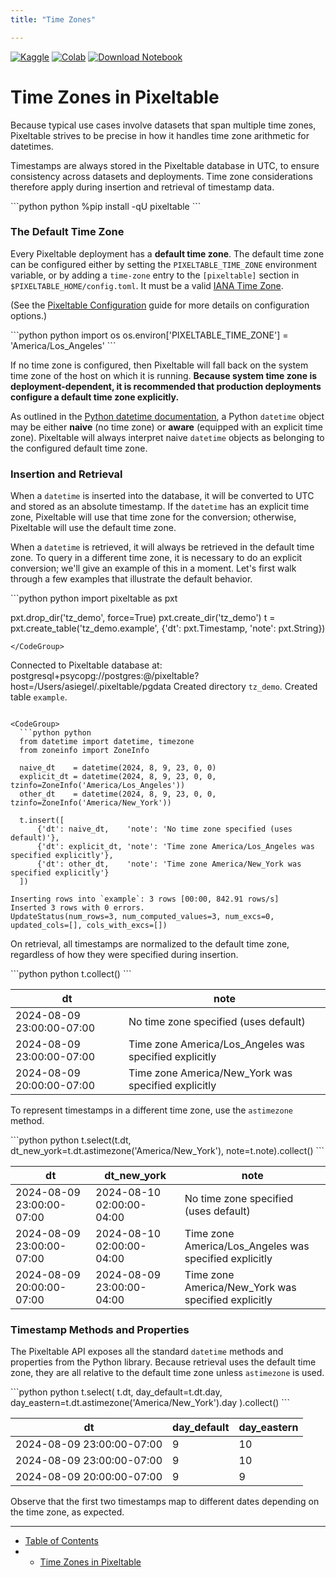 ```yaml
---
title: "Time Zones"

---
```


[![Kaggle](\images\docs\static\images\open-in-kaggle.svg)](https://kaggle.com/kernels/welcome?src=https://github.com/pixeltable/pixeltable/blob/release/docs/notebooks/feature-guides/time-zones.ipynb) [![Colab](\images\docs\assets\colab-badge.svg)](https://colab.research.google.com/github/pixeltable/pixeltable/blob/release/docs/notebooks/feature-guides/time-zones.ipynb) [![Download Notebook](\images\docs\badge\⬇-Download-Notebook-blue)](https://raw.githubusercontent.com/pixeltable/pixeltable/release/docs/notebooks/feature-guides/time-zones.ipynb)

# Time Zones in Pixeltable

Because typical use cases involve datasets that span multiple time zones, Pixeltable strives to be precise in how it handles time zone arithmetic for datetimes.

Timestamps are always stored in the Pixeltable database in UTC, to ensure consistency across datasets and deployments. Time zone considerations therefore apply during insertion and retrieval of timestamp data.

<CodeGroup>
  ```python python
  %pip install -qU pixeltable
  ```
</CodeGroup>

### The Default Time Zone

Every Pixeltable deployment has a **default time zone**. The default time zone can be configured either by setting the `PIXELTABLE_TIME_ZONE` environment variable, or by adding a `time-zone` entry to the `[pixeltable]` section in `$PIXELTABLE_HOME/config.toml`. It must be a valid [IANA Time Zone](https://en.wikipedia.org/wiki/List_of_tz_database_time_zones).

(See the [Pixeltable Configuration](https://pixeltable.github.io/pixeltable/config/) guide for more details on configuration options.)

<CodeGroup>
  ```python python
  import os
  os.environ['PIXELTABLE_TIME_ZONE'] = 'America/Los_Angeles'
  ```
</CodeGroup>

If no time zone is configured, then Pixeltable will fall back on the system time zone of the host on which it is running. **Because system time zone is deployment-dependent, it is recommended that production deployments configure a default time zone explicitly.**

As outlined in the [Python datetime documentation](https://docs.python.org/3/library/datetime.html), a Python `datetime` object may be either **naive** (no time zone) or **aware** (equipped with an explicit time zone). Pixeltable will always interpret naive `datetime` objects as belonging to the configured default time zone.

### Insertion and Retrieval

When a `datetime` is inserted into the database, it will be converted to UTC and stored as an absolute timestamp. If the `datetime` has an explicit time zone, Pixeltable will use that time zone for the conversion; otherwise, Pixeltable will use the default time zone.

When a `datetime` is retrieved, it will always be retrieved in the default time zone. To query in a different time zone, it is necessary to do an explicit conversion; we'll give an example of this in a moment. Let's first walk through a few examples that illustrate the default behavior.

<CodeGroup>
  ```python python
  import pixeltable as pxt

  pxt.drop_dir('tz_demo', force=True)
  pxt.create_dir('tz_demo')
  t = pxt.create_table('tz_demo.example', {'dt': pxt.Timestamp, 'note': pxt.String})
  ```
</CodeGroup>

```
Connected to Pixeltable database at: postgresql+psycopg://postgres:@/pixeltable?host=/Users/asiegel/.pixeltable/pgdata
Created directory `tz_demo`.
Created table `example`.
```

<CodeGroup>
  ```python python
  from datetime import datetime, timezone
  from zoneinfo import ZoneInfo

  naive_dt    = datetime(2024, 8, 9, 23, 0, 0)
  explicit_dt = datetime(2024, 8, 9, 23, 0, 0, tzinfo=ZoneInfo('America/Los_Angeles'))
  other_dt    = datetime(2024, 8, 9, 23, 0, 0, tzinfo=ZoneInfo('America/New_York'))

  t.insert([
      {'dt': naive_dt,    'note': 'No time zone specified (uses default)'},
      {'dt': explicit_dt, 'note': 'Time zone America/Los_Angeles was specified explicitly'},
      {'dt': other_dt,    'note': 'Time zone America/New_York was specified explicitly'}
  ])
  ```
</CodeGroup>

```
Inserting rows into `example`: 3 rows [00:00, 842.91 rows/s]
Inserted 3 rows with 0 errors.
UpdateStatus(num_rows=3, num_computed_values=3, num_excs=0, updated_cols=[], cols_with_excs=[])
```

On retrieval, all timestamps are normalized to the default time zone, regardless of how they were specified during insertion.

<CodeGroup>
  ```python python
  t.collect()
  ```
</CodeGroup>

| dt                        | note                                                    |
| ------------------------- | ------------------------------------------------------- |
| 2024-08-09 23:00:00-07:00 | No time zone specified (uses default)                   |
| 2024-08-09 23:00:00-07:00 | Time zone America/Los\_Angeles was specified explicitly |
| 2024-08-09 20:00:00-07:00 | Time zone America/New\_York was specified explicitly    |

To represent timestamps in a different time zone, use the `astimezone` method.

<CodeGroup>
  ```python python
  t.select(t.dt, dt_new_york=t.dt.astimezone('America/New_York'), note=t.note).collect()
  ```
</CodeGroup>

| dt                        | dt\_new\_york             | note                                                    |
| ------------------------- | ------------------------- | ------------------------------------------------------- |
| 2024-08-09 23:00:00-07:00 | 2024-08-10 02:00:00-04:00 | No time zone specified (uses default)                   |
| 2024-08-09 23:00:00-07:00 | 2024-08-10 02:00:00-04:00 | Time zone America/Los\_Angeles was specified explicitly |
| 2024-08-09 20:00:00-07:00 | 2024-08-09 23:00:00-04:00 | Time zone America/New\_York was specified explicitly    |

### Timestamp Methods and Properties

The Pixeltable API exposes all the standard `datetime` methods and properties from the Python library. Because retrieval uses the default time zone, they are all relative to the default time zone unless `astimezone` is used.

<CodeGroup>
  ```python python
  t.select(
      t.dt,
      day_default=t.dt.day,
      day_eastern=t.dt.astimezone('America/New_York').day
  ).collect()
  ```
</CodeGroup>

| dt                        | day\_default | day\_eastern |
| ------------------------- | ------------ | ------------ |
| 2024-08-09 23:00:00-07:00 | 9            | 10           |
| 2024-08-09 23:00:00-07:00 | 9            | 10           |
| 2024-08-09 20:00:00-07:00 | 9            | 9            |

Observe that the first two timestamps map to different dates depending on the time zone, as expected.

***

* [Table of Contents](#)
* * [Time Zones in Pixeltable](#time-zones-in-pixeltable)
